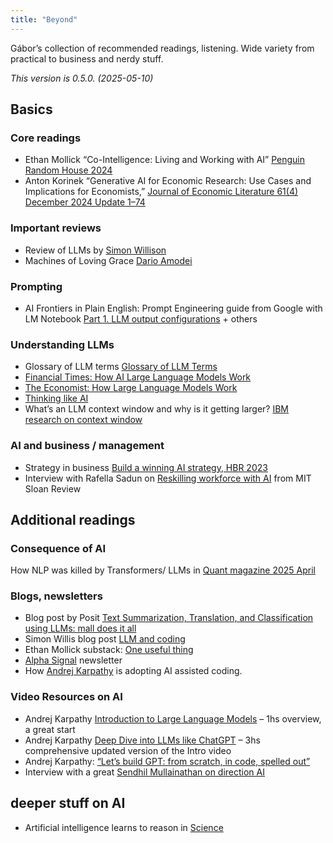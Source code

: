 ```yaml
---
title: "Beyond"
---
```


Gábor's collection of recommended readings, listening. Wide variety from practical to business and nerdy stuff. 

*This version is 0.5.0. (2025-05-10)*

## Basics

### Core readings


-  Ethan Mollick "Co-Intelligence: Living and Working with AI"  [Penguin Random House 2024](https://www.penguinrandomhouse.com/books/741805/co-intelligence-by-ethan-mollick/)
- Anton Korinek "Generative AI for Economic Research: Use Cases and Implications for Economists," [Journal of Economic Literature 61(4) December 2024 Update 1–74](https://doi.org/10.1257/jel.20231736)

### Important reviews

- Review of LLMs by [Simon Willison](https://simonwillison.net/2024/Dec/31/llms-in-2024/)
- Machines of Loving Grace [Dario Amodei](https://darioamodei.com/machines-of-loving-grace) 

### Prompting

* AI Frontiers in Plain English: Prompt Engineering guide from Google with LM Notebook [Part 1. LLM output configurations](https://creators.spotify.com/pod/profile/steven-ge/episodes/Prompt-Engineering-guide-from-Google-Part-1--LLM-output-configurations-e31eqel) + others


### Understanding LLMs

- Glossary of LLM terms [Glossary of LLM Terms](https://www.vectara.com/glossary-of-llm-terms)
- [Financial Times: How AI Large Language Models Work](https://ig.ft.com/generative-ai/)
- [The Economist: How Large Language Models Work](https://www.economist.com/science-and-technology/2024/07/11/researchers-are-figuring-out-how-large-language-models-work)
- [Thinking like AI](https://www.oneusefulthing.org/p/thinking-like-an-ai)
- What's an LLM context window and why is it getting larger? [IBM research on context window](https://research.ibm.com/blog/larger-context-window)


### AI and business / management
-   Strategy in business [Build a winning AI strategy, HBR 2023](https://hbr.org/2023/07/build-a-winning-ai-strategy-for-your-business)
-  Interview with Rafella Sadun on [Reskilling workforce with AI](https://sloanreview.mit.edu/audio/reskilling-the-workforce-with-ai-harvard-business-schools-raffaella-sadun/) from MIT Sloan Review


## Additional readings

### Consequence of AI

How NLP was killed by Transformers/ LLMs in [Quant magazine 2025 April](https://www.quantamagazine.org/when-chatgpt-broke-an-entire-field-an-oral-history-20250430/?)

### Blogs, newsletters

* Blog post by Posit [Text Summarization, Translation, and Classification using LLMs: mall does it all](https://posit.co/blog/mall-ai-powered-text-analysis/)
* Simon Willis blog post [LLM and coding](https://simonwillison.net/2025/Mar/11/using-llms-for-code/)
* Ethan Mollick substack: [One useful thing](https://www.oneusefulthing.org/)
* [Alpha Signal](https://alphasignal.ai/)  newsletter
* How [Andrej Karpathy](https://x.com/karpathy/status/1915581920022585597) is adopting AI assisted coding.

### Video Resources on AI

- Andrej Karpathy [Introduction to Large Language Models](https://www.youtube.com/watch?v=zjkBMFhNj_g) -- 1hs overview, a great start
- Andrej Karpathy [Deep Dive into LLMs like ChatGPT](https://www.youtube.com/watch?v=7xTGNNLPyMI) -- 3hs comprehensive updated version of the Intro video
- Andrej Karpathy: ["Let's build GPT: from scratch, in code, spelled out"](https://www.youtube.com/watch?v=kCc8FmEb1nY)
- Interview with a great [Sendhil Mullainathan on direction AI](https://youtu.be/z_svj3NP968?si=cWUoVAImTF4PZ_aw)

## deeper stuff on AI

* Artificial intelligence learns to reason in [Science](https://www.science.org/doi/10.1126/science.adw5211)